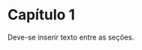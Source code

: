 # Capítulo 1 {.unnumbered #cap1}

Deve-se inserir texto entre as seções.


<!-- ## Exposição do tema ou matéria -->

<!-- É a parte principal e mais extensa do trabalho. Deve apresentar a fundamentação  -->
<!-- teórica, a metodologia, os resultados e a discussão. Divide-se em seções e  -->
<!-- subseções conforme a NBR 6024 [-@NBR6024:2012] - ver figura \@ref(fig:imagem). -->

<!-- Quanto à sua estrutura e projeto gráfico, segue as recomendações da \gls{ABNT}  -->
<!-- para preparação de trabalhos acadêmicos, a NBR 14724 [-@NBR14724:2011]. -->

<!-- ```{r imagem, fig.cap = "Elementos do trabalho acadêmico.", fig.pos = "H", fig.align='center'} -->
<!-- knitr::include_graphics("images/imagem.pdf") -->
<!-- ``` -->
<!-- \bcenter -->
<!-- Fonte: Universidade Federal do Paraná (1996). -->
<!-- \ecenter -->

<!-- ### Formatação do texto -->

<!-- No que diz respeito à estrutura do trabalho, recomenda-se que: -->

<!-- a. o texto deve ser justificado, digitado em cor preta, podendo utilizar outras  -->
<!-- cores somente para as ilustrações; -->
<!-- b. utilizar papel branco ou reciclado para impressão; -->
<!-- c. os elementos pré-textuais devem iniciar no anverso da folha, com exceção da  -->
<!-- ficha catalográfica ou ficha de identificação da obra; -->
<!-- d. os elementos textuais e pós-textuais devem ser digitados no anverso e verso  -->
<!-- das folhas, quando o trabalho for impresso. As seções primárias devem começar  -->
<!-- sempre em páginas ímpares, quando o trabalho for impresso. Deixar um espaço  -->
<!-- entre o título da seção/subseção e o texto e entre o texto e o título da subseção. -->


<!-- No Quadro \@ref(qua:Quadro-1) estão as especificações para a formatação do texto. -->

<!-- \begin{quadro}[htb] -->
<!-- 	\centering -->
<!-- 	\caption{\label{qua:Quadro-1}Formatação do texto.}	 -->
<!-- 	\begin{tabular}{|l|p{11cm}|} -->
<!-- 		\hline -->
<!-- 		\textbf{Formato do papel} & A4.\\ \hline -->
<!-- 		\textbf{Impressão}        & A norma recomenda que caso seja necessário imprimir, deve-se utilizar a frente e o verso da página.\\ \hline -->
<!-- 		\textbf{Margens}          & Superior: 3, Inferior: 2, Interna: 3 e Externa: 2. Usar margens espelhadas quando o  trabalho for impresso.\\ \hline -->
<!-- 		\textbf{Paginação}        & As páginas dos elementos pré-textuais devem ser contadas, mas não numeradas. Para trabalhos digitados somente no anverso, a numeração das páginas deve constar no canto superior direito da página, a 2 cm da borda, figurando a partir da primeira folha da  parte textual. Para trabalhos digitados no anverso e no verso, a numeração deve constar no canto superior direito, no anverso, e no canto superior esquerdo no verso.\\ \hline -->
<!-- 		\textbf{Espaçamento}      & O texto deve ser redigido com espaçamento entre linhas 1,5, excetuando-se as citações de mais de três linhas, notas de rodapé, referências, legendas das ilustrações e das tabelas, natureza (tipo do trabalho, objetivo, nome da instituição a que é submetido e área de concentração), que devem ser digitados em espaço simples, com fonte menor. As referências devem ser separadas entre si por um espaço simples em branco.\\ \hline -->
<!-- 		\textbf{Paginação}        & A contagem inicia na folha de rosto, mas se insere o número da página na introdução até o final do trabalho.\\ \hline -->
<!-- 		\textbf{Fontes sugeridas} & Arial ou Times New Roman.\\ \hline -->
<!-- 		\textbf{Tamanho da fonte} & \textbf{Fonte tamanho 12 para o texto}, incluindo os títulos das seções e subseções. As citações com mais de três linhas, notas de rodapé, paginação, dados internacionais de catalogação, legendas e fontes das ilustrações e das tabelas devem ser de tamanho menor. Adotamos, neste \textit{template} \textbf{fonte tamanho 10}.\\ \hline -->
<!-- 		\textbf{Nota de rodapé}   & Devem ser digitadas dentro da margem, ficando separadas por um espaço simples por entre as linhas e por filete de 5 cm a partir da margem esquerda. A partir da segunda linha, devem ser alinhadas embaixo da primeira letra da primeira palavra da primeira linha.\\ \hline -->
<!-- 	\end{tabular} -->
<!-- 	\fonte{\textcite{NBR14724:2011}.} -->
<!-- \end{quadro} -->


<!-- ### As ilustrações -->

<!-- Independentemente do tipo de ilustração (quadro, desenho, figura, fotografia,  -->
<!-- mapa, entre outros), a sua identificação aparece na parte superior, precedida da  -->
<!-- palavra designativa.  -->

<!-- >  Após a ilustração, na parte inferior, indicar a fonte consultada (elemento  -->
<!-- obrigatório, mesmo que seja produção do próprio autor), legenda, notas e outras  -->
<!-- informações necessárias à sua compreensão (se houver). A ilustração deve ser  -->
<!-- citada no texto e inserida o mais próximo possível do texto a que se refere.  -->
<!-- > -->
<!-- > --- [@NBR14724:2011, 11]. -->


<!-- #### Equações e fórmulas -->

<!-- As equações e fórmulas devem ser destacadas no texto para facilitar a leitura. -->
<!-- Para numerá-las, usar algarismos arábicos entre parênteses e alinhados à direita.  -->
<!-- Pode-se adotar uma entrelinha maior do que a usada no texto [@NBR14724:2011]. -->

<!-- Exemplos, equação \@ref(eq:eq-1) e equação \@ref(eq:eq-2). -->

<!-- \begin{equation} -->
<!--   \gls{C} = 2 \gls{pi} \gls{r} -->
<!--   (\#eq:eq-1) -->
<!-- \end{equation} -->

<!-- \begin{equation} -->
<!--   \gls{A} = \gls{pi} \gls{r}^2 -->
<!--   (\#eq:eq-2) -->
<!-- \end{equation} -->

<!-- ##### Exemplo tabela -->

<!-- De acordo com @ibge1993, tabela é uma forma não discursiva de apresentar  -->
<!-- informações em que os números representam a informação central.  -->
<!-- Ver tabela \@ref(tab:tab-1). -->

<!-- \begin{table}[htb] -->
<!-- 	\ABNTEXfontereduzida -->
<!-- 	\caption{\label{tab:tab-1}Médias concentrações urbanas 2010-2011.} -->
<!-- 	\begin{tabular}{@{}p{3.0cm}p{1.5cm}p{2cm}p{2.5cm}p{2.5cm}p{2.5cm}@{}} -->
<!-- 		\toprule -->
<!-- 		\textbf{Média concentração urbana} & \multicolumn{2}{l}{\textbf{População}} & \textbf{Produto Interno Bruto – PIB (bilhões R\$)} & \textbf{Número de empresas} & \textbf{Número de unidades locais} \\ \midrule -->
<!-- 		\textbf{Nome}                      & \textbf{Total}   & \textbf{No Brasil}  &                                                   &                             & \\ -->
<!-- 		Ji-Paraná (RO)                     & 116 610          & 116 610             & 1,686                                             & 2 734                       & 3 082 \\ -->
<!-- 		Parintins (AM)                     & 102 033          & 102 033             & 0,675                                             & 634                         & 683 \\ -->
<!-- 		Boa Vista (RR)                     & 298 215          & 298 215             & 4,823                                             & 4 852                       & 5 187 \\ -->
<!-- 		Bragança (PA)                      & 113 227          & 113 227             & 0,452                                             & 654                         & 686 \\ \bottomrule -->
<!-- 	\end{tabular} -->
<!-- \end{table} -->
<!-- \bcenter -->
<!-- Fonte: @ibge2016 -->
<!-- \ecenter -->

<!-- As tabelas podem ser escritas em código latex, como acima. -->

<!-- Porém, é recomendável utilizar o \proglang{R} para produzí-las, através dos pacotes -->
<!-- \pkg{knitr} e \pkg{kableExtra}. Para isto é necessário inserir os dados no  -->
<!-- \proglang{R}, como abaixo, ou através da leitura de um arquivo de dados. -->

<!-- ```{r} -->
<!-- dados <- data.frame(Cidade = c("Ji-Paraná (RO)", "Parintins (AM)",  -->
<!--                                "Boa Vista (RR)", "Bragança (PA)"), -->
<!--                     Populacao = c(116610, 102033, 298215, 113227), -->
<!--                     Pop_Brasil = c(116610, 102033, 298215, 113227), -->
<!--                     PIB = c(1.686, 0.675, 4.823, 0.452), -->
<!--                     Empresas = c(2734, 634, 4852, 654), -->
<!--                     UL = c(3082, 683, 5187, 686)) -->
<!-- ``` -->

<!-- O código de geração da tabela \@ref(tab:media-concentracao-urbana) pode ser  -->
<!-- visto no Apêndice \@ref(appendix-a). -->

<!-- ```{r media-concentracao-urbana, message = FALSE, warning = FALSE, echo = FALSE} -->
<!-- library(knitr) -->
<!-- if(!require(kableExtra)) -->
<!--   install.packages("kableExtra", repos = "http://cran.rstudio.com") -->
<!-- library(kableExtra) -->
<!-- kable(dados, format = "latex", booktabs = TRUE, -->
<!--       caption = "Médias concentrações urbanas 2010-2011.", -->
<!--       col.names = c("Nome", "Total", "No Brasil", "Produto Interno Bruto - PIB",  -->
<!--                     "Número de Empresas", "Número de unidades locais"), -->
<!--       format.args = list(decimal.mark = ",", big.mark = " ") -->
<!--     ) %>% -->
<!--   kable_styling(latex_options = "striped") %>%  -->
<!--   add_header_above(c("Média Concentração Urbana", "População" = 2),  -->
<!--                    bold = TRUE) %>%  -->
<!--   column_spec(4:6, width = "1.5cm") %>%  -->
<!--   row_spec(0, bold = TRUE) %>%  -->
<!--   footnote(general = c("PIB em bilhões de reais.", "Fonte: IBGE (2016)"), -->
<!--            general_title = "Notas:") -->
<!-- ``` -->

<!-- Outra maneira, ainda, para tabelas mais simples, como a tabela \@ref(tab:inher), -->
<!-- é inserí-las no formato Pandoc (ver a  -->
<!-- [documentação do pandoc](https://pandoc.org/MANUAL.html#tables) para mais detalhes). -->

<!-- ---------------------------------------------------------------------------------- -->
<!--   Factors                    Correlation between Parents & Child      Inherited -->
<!-- ------------------------- ----------------------------------------- -------------- -->
<!--   Education                                -0.49                         Yes -->

<!--   Socio-Economic Status                     0.28                        Slight    -->

<!--   Income                                    0.08                          No -->

<!--   Family Size                               0.18                        Slight -->

<!--   Occupational Prestige                     0.21                        Slight -->
<!-- ------------------------- ----------------------------------------- -------------- -->
<!-- Table: (\#tab:inher) Correlation of Inheritance Factors for Parents and Child  -->

<!-- \bcenter -->
<!-- Fonte: do Autor. -->
<!-- \ecenter -->
